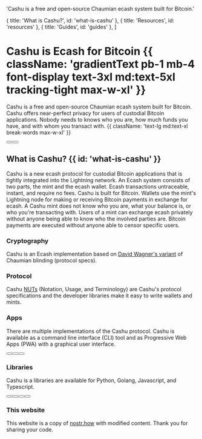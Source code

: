 
  'Cashu is a free and open-source Chaumian ecash system built for Bitcoin.'

  { title: 'What is Cashu?', id: 'what-is-cashu' },
  { title: 'Resources', id: 'resources' },
  { title: 'Guides', id: 'guides' },
]

<HeroPattern />

# Cashu is Ecash for Bitcoin {{ className: 'gradientText pb-1 mb-4 font-display text-3xl md:text-5xl tracking-tight max-w-xl' }}

Cashu is a free and open-source Chaumian ecash system built for Bitcoin. Cashu offers near-perfect privacy for users of custodial Bitcoin applications. Nobody needs to knows who you are, how much funds you have, and with whom you transact with. {{ className: 'text-lg md:text-xl break-words max-w-xl' }}

<div className="not-prose mb-16 mt-6 flex flex-col gap-3 md:flex-row">
  <Button href="/get-started" arrow="right" children="Get Started" />
  <DonateButton
    href="https://legend.lnbits.com/tipjar/794"
    variant="secondary"
  />
  <Button
    href="/why-cashu"
    variant="outline"
    children="Why Cashu?"
  />
</div>

## What is Cashu? {{ id: 'what-is-cashu' }}

Cashu is a new ecash protocol for custodial Bitcoin applications that is tightly integrated into the Lightning network. An Ecash system consists of two parts, the mint and the ecash wallet. Ecash transactions untraceable, instant, and require no fees. Cashu is built for Bitcoin. Wallets use the mint's Lightning node for making or receiving Bitcoin payments in exchange for ecash. A Cashu mint does not know who you are, what your balance is, or who you're transacting with. Users of a mint can exchange ecash privately without anyone being able to know who the involved parties are. Bitcoin payments are executed without anyone able to censor specific users. 

### Cryptography

Cashu is an Ecash implementation based on [David Wagner's variant](https://cypherpunks.venona.com/date/1996/03/msg01848.html) of Chaumian blinding (protocol specs).

### Protocol

Cashu [NUTs](https://github.com/cashubtc/nuts) (Notation, Usage, and Terminology) are Cashu's protocol specifications and the developer libraries make it easy to write wallets and mints. 

### Apps

There are multiple implementations of the Cashu protocol. Cashu is available as a command line interface (CLI) tool and as Progressive Web Apps (PWA) with a graphical user interface.

<div className="not-prose mb-6 mt-6 flex flex-col gap-3 md:flex-row">
  <Button href="https://cashu.me" children="Cashu.me" />
  <Button href="https://nutstash.app" children="Nutstash" />  
  <Button href="https://github.com/cashubtc/cashu" variant="outline" children="Cashu CLI" />
</div>

### Libraries

Cashu is a libraries are available for Python, Golang, Javascript, and Typescript. 

<div className="not-prose mb-6 mt-6 flex flex-col gap-3 md:flex-row">
  <Button href="https://github.com/cashubtc/cashu" children="Python" />
  <Button href="https://github.com/cashubtc/cashu-ts" children="TypeScript" />  
  <Button href="https://github.com/cashubtc/cashu-feni" variant="outline" children="Golang" />
  <Button href="https://github.com/cashubtc/cashu-js" variant="outline" children="JavaScript" />
</div>

<Resources />

<Guides />

### This website

This website is a copy of [nostr.how](https://github.com/erskingardner/nostr-how) with modified content. Thank you for sharing your code.